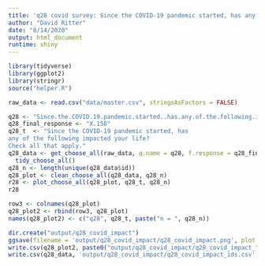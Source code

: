 ```yaml
---
title: 'q28 covid survey: Since the COVID-19 pandemic started, has any of the following impacted your life? check all that apply.'
author: "David Ritter"
date: "8/14/2020"
output: html_document
runtime: shiny
---
```


```r
library(tidyverse)
library(ggplot2)
library(stringr)
source("helper.R")
```

```r
raw_data <- read.csv("data/master.csv", stringsAsFactors = FALSE)
```

```r
q28 <- "Since.the.COVID.19.pandemic.started..has.any.of.the.following.impacted.your.life...check.all.that.apply."
q28_final_response <- "X.158"
q28_t  <- "Since the COVID-19 pandemic started, has 
any of the following impacted your life? 
Check all that apply."
q28_data <- get_choose_all(raw_data, q.name = q28, f.response = q28_final_response) %>%
  tidy_choose_all()
q28_n <- length(unique(q28_data$id))
q28_plot <- clean_choose_all(q28_data, q28_n)
r28 <- plot_choose_all(q28_plot, q28_t, q28_n)
r28
```

```r
row3 <- colnames(q28_plot)
q28_plot2 <- rbind(row3, q28_plot)
names(q28_plot2) <- c("q28", q28_t, paste("n = ", q28_n))
```

```r
dir.create("output/q28_covid_impact")
ggsave(filename = 'output/q28_covid_impact/q28_covid_impact.png', plot = r28, device = 'png')
write.csv(q28_plot2, paste0("output/q28_covid_impact/q28_covid_impact_", q28_n,".csv"), row.names=F)
write.csv(q28_data, 'output/q28_covid_impact/q28_covid_impact_ids.csv', row.names = FALSE)
```